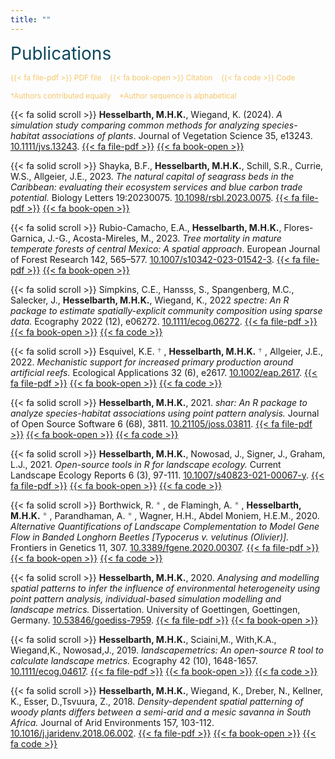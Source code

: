 ```yaml
---
title: ""
---
```


<span style="color:#0A475D;font-size:200%"> Publications </span>

<span style="color:#F4C76D;font-size:85%;"> {{< fa file-pdf >}} PDF file &nbsp;&nbsp; {{< fa book-open >}} Citation &nbsp;&nbsp; {{< fa code >}} Code  </span>

<span style="color:#F4C76D;font-size:85%;"> \†Authors contributed equally &nbsp;&nbsp; \*Author sequence is alphabetical </span>

<!-- <br> -->

{{< fa solid scroll >}} **Hesselbarth, M.H.K.**, Wiegand, K. (2024). *A simulation study comparing common methods for analyzing species-habitat associations of plants*. Journal of Vegetation Science 35, e13243. [10.1111/jvs.13243](https://doi.org/10.1111/jvs.13243). [{{< fa file-pdf >}}](files/Hesselbarth_2024_Journal_of_Vegetation_Science_35_2.pdf) [{{< fa book-open >}}](files/Hesselbarth_2024_Journal_of_Vegetation_Science_35_2.bib)

<!-- <br> -->

{{< fa solid scroll >}} Shayka, B.F., **Hesselbarth, M.H.K.**, Schill, S.R., Currie, W.S., Allgeier, J.E., 2023. *The natural capital of seagrass beds in the Caribbean: evaluating their ecosystem services and blue carbon trade potential.* Biology Letters 19:20230075. [10.1098/rsbl.2023.0075](https://doi.org/10.1098/rsbl.2023.0075). [{{< fa file-pdf >}}](files/Shayka_2023_Biological_Letters_19_20230075.pdf) [{{< fa book-open >}}](files/Shayka_2023_Biology_Letters.bib)

<!-- <br> -->

{{< fa solid scroll >}} Rubio-Camacho, E.A., **Hesselbarth, M.H.K.**, Flores-Garnica, J.-G., Acosta-Mireles, M., 2023. _Tree mortality in mature temperate forests of central Mexico: A spatial approach_. European Journal of Forest Research 142, 565–577. [10.1007/s10342-023-01542-3](https://doi.org/10.1007/s10342-023-01542-3). [{{< fa file-pdf >}}](files/Rubio-Camacho_2023_European_Journal_of_Forest_Research_142.pdf) [{{< fa book-open >}}](files/Rubio-Camacho_2023_European_Journal_of_Forest_Research_142.bib)

<!-- <br> -->

{{< fa solid scroll >}} Simpkins, C.E., Hansss, S., Spangenberg, M.C., Salecker, J., **Hesselbarth, M.H.K.**, Wiegand, K., 2022 _spectre: An R package to estimate spatially-explicit community composition using sparse data._ Ecography 2022 (12), e06272. [10.1111/ecog.06272](https://doi.org/10.1111/ecog.06272). [{{< fa file-pdf >}}](files/Simpkins_2022_Ecography_2022_12.pdf) [{{< fa book-open >}}](files/Simpkins_2022_Ecography_2022_12.bib) [{{< fa code >}}](https://github.com/r-spatialecology/spectre_usecase)

<!-- <br> -->

{{< fa solid scroll >}} Esquivel, K.E.<span style="color:grey"> \† </span>, **Hesselbarth, M.H.K.**<span style="color:grey"> \† </span>, Allgeier, J.E., 2022. _Mechanistic support for increased primary production around artificial reefs._ Ecological Applications 32 (6), e2617. [10.1002/eap.2617](https://doi.org/10.1002/eap.2617). [{{< fa file-pdf >}}](files/Esquivel_2022_Ecological_Applications_32_6.pdf) [{{< fa book-open >}}](files/Esquivel_2022_Ecological_Applications_32_6.bib) [{{< fa code >}}](https://github.com/Allgeier-Lab/Esquivel_etal_2021_EcolAppl)

<!-- <br> -->

{{< fa solid scroll >}} **Hesselbarth, M.H.K.**, 2021. _shar: An R package to analyze species-habitat associations using point pattern analysis._ Journal of Open Source Software 6 (68), 3811. [10.21105/joss.03811](https://doi.org/10.21105/joss.03811). [{{< fa file-pdf >}}](files/Hesselbarth_2021_Journal_of_Open_Source_Software_6_68.pdf) [{{< fa book-open >}}](files/Hesselbarth_2021_Journal_of_Open_Source_Software_6_68.bib) [{{< fa code >}}](https://github.com/r-spatialecology/shar)

<!-- <br> -->

{{< fa solid scroll >}} **Hesselbarth, M.H.K.**, Nowosad, J., Signer, J., Graham, L.J., 2021. _Open-source tools in R for landscape ecology._ Current Landscape Ecology Reports 6 (3), 97-111. [10.1007/s40823-021-00067-y](https://doi.org/10.1007/s40823-021-00067-y). [{{< fa file-pdf >}}](files/Hesselbarth_2021_Current_Landscape_Ecology_Reports_6_3.pdf) [{{< fa book-open >}}](files/Hesselbarth_2021_Current_Landscape_Ecology_Reports_6_3.bib) [{{< fa code >}}](https://github.com/r-spatialecology/Hesselbarth_et_al_CLER)

<!-- <br> -->

{{< fa solid scroll >}} Borthwick, R.<span style="color:grey"> \* </span>, de Flamingh, A.<span style="color:grey"> \* </span>, **Hesselbarth, M.H.K.**<span style="color:grey"> \* </span>, Parandhaman, A.<span style="color:grey"> \* </span>, Wagner, H.H., Abdel Moniem, H.E.M., 2020. _Alternative Quantifications of Landscape Complementation to Model Gene Flow in Banded Longhorn Beetles [Typocerus v. velutinus (Olivier)]._ Frontiers in Genetics 11, 307. [10.3389/fgene.2020.00307](https://doi.org/10.3389/fgene.2020.00307). [{{< fa file-pdf >}}](files/Borthwick_2020_Frontiers_in_Genetics_11.pdf) [{{< fa book-open >}}](files/Borthwick_2020_Frontiers_in_Genetics_11.bib) [{{< fa code >}}](https://github.com/mhesselbarth/Borthwick_et_al_2019_Front_Genet)

<!-- <br> -->

{{< fa solid scroll >}} **Hesselbarth, M.H.K.**, 2020. _Analysing and modelling spatial patterns to infer the influence of environmental heterogeneity using point pattern analysis, individual-based simulation modelling and landscape metrics._ Dissertation. University of Goettingen, Goettingen, Germany. [10.53846/goediss-7959](http://dx.doi.org/10.53846/goediss-7959). [{{< fa file-pdf >}}](files/Hesselbarth_2020_University_of_Goettingen.pdf) [{{< fa book-open >}}](files/Hesselbarth_2020_University_of_Goettingen.bib)

<!-- <br> -->

{{< fa solid scroll >}} **Hesselbarth, M.H.K.**, Sciaini,M., With,K.A., Wiegand,K., Nowosad,J., 2019. _landscapemetrics: An open-source R tool to calculate landscape metrics._ Ecography 42 (10), 1648-1657. [10.1111/ecog.04617](https://doi.org/10.1111/ecog.04617). [{{< fa file-pdf >}}](files/Hesselbarth_2019_Ecography_42_10.pdf) [{{< fa book-open >}}](files/Hesselbarth_2019_Ecography_42_10.bib) [{{< fa code >}}](https://github.com/mhesselbarth/Hesselbarth_et_al_2019_Ecography)

<!-- <br> -->

{{< fa solid scroll >}} **Hesselbarth, M.H.K.**, Wiegand, K., Dreber, N., Kellner, K., Esser, D.,Tsvuura, Z., 2018. _Density-dependent spatial patterning of woody plants differs between a semi-arid and a mesic savanna in South Africa._ Journal of Arid Environments 157, 103-112. [10.1016/j.jaridenv.2018.06.002](https://doi.org/10.1016/j.jaridenv.2018.06.002). [{{< fa file-pdf >}}](files/Hesselbarth_2018_Journal_of_Arid_Environments_157.pdf) [{{< fa book-open >}}](files/Hesselbarth_2018_Journal_of_Arid_Environments_157.bib) [{{< fa code >}}](https://github.com/mhesselbarth/Hesselbarth_et_al_2018_JAE)
